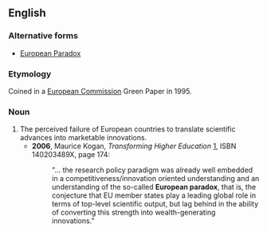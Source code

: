 ==English==
===Alternative forms===
*[[European Paradox]]
===Etymology===

Coined in a [[w:European Commission|European Commission]] Green Paper in 1995.

===Noun===
{{en-noun|head=[[European]] [[paradox]]|-}}

# The perceived failure of European countries to translate scientific advances into marketable innovations.
#*'''2006''', Maurice Kogan, ''Transforming Higher Education'' [http://books.google.com/books?id=tnNIYxVT5dgC], ISBN 140203489X, page 174:
#*:"... the research policy paradigm was already well embedded in a competitiveness/innovation oriented understanding and an understanding of the so-called '''European paradox''', that is, the conjecture that EU member states play a leading global role in terms of top-level scientific output, but lag behind in the ability of converting this strength into wealth-generating innovations."
